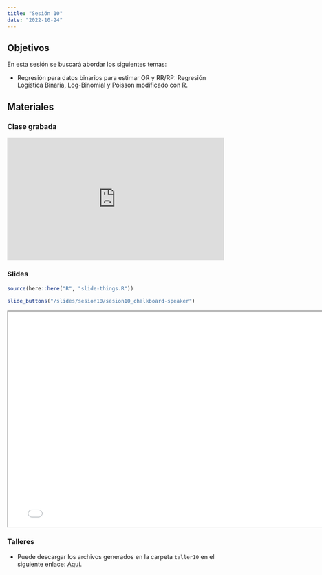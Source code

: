 ```yaml
---
title: "Sesión 10"
date: "2022-10-24"
---
```


## Objetivos

En esta sesión se buscará abordar los siguientes temas: 

- Regresión para datos binarios para estimar OR y RR/RP: Regresión Logística Binaria, Log-Binomial y Poisson modificado con R.


## Materiales

::: {.panel-tabset}

### Clase grabada

<div style="padding:56.25% 0 0 0;position:relative;"><iframe src="https://player.vimeo.com/video/763750128?h=f991c54c0b&amp;badge=0&amp;autopause=0&amp;player_id=0&amp;app_id=58479" frameborder="0" allow="autoplay; fullscreen; picture-in-picture" allowfullscreen style="position:absolute;top:0;left:0;width:100%;height:100%;" title="Sesi&amp;oacute;n 10 -"></iframe></div><script src="https://player.vimeo.com/api/player.js"></script>


### Slides

```r
source(here::here("R", "slide-things.R"))
```

```r
slide_buttons("/slides/sesion10/sesion10_chalkboard-speaker")
```

```{=html}
<iframe width="780" height="500" src="../slides/sesion10/sesion10_chalkboard-speaker.html" title="Sesión 10 - Estrategias de modelado explicativo 1"></iframe>
```

### Talleres

- Puede descargar los archivos generados en la carpeta `taller10` en el siguiente enlace: [Aquí](https://drive.google.com/drive/folders/14coN4wSzE2oaYt-2xtjDXA8Q2savVpwY?usp=sharing).


:::


